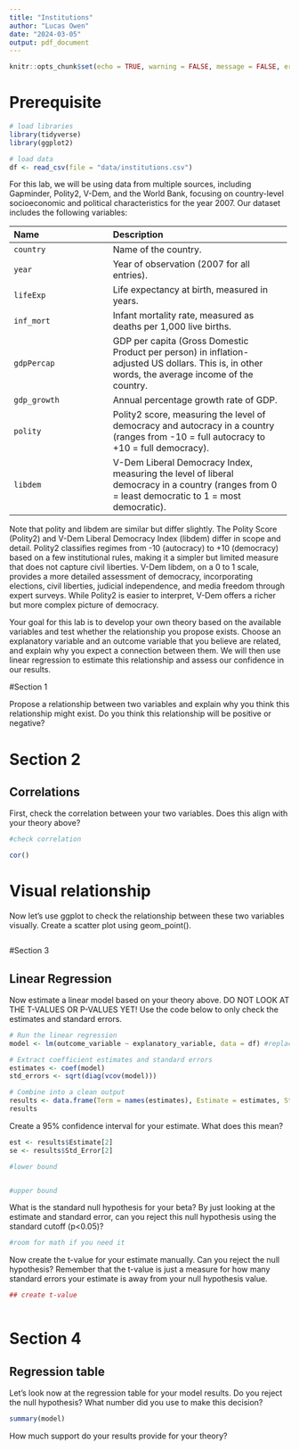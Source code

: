 ```yaml
---
title: "Institutions"
author: "Lucas Owen"
date: "2024-03-05"
output: pdf_document
---
```


```r
knitr::opts_chunk$set(echo = TRUE, warning = FALSE, message = FALSE, error = FALSE)
```

# Prerequisite
```r

# load libraries
library(tidyverse)
library(ggplot2)

# load data
df <- read_csv(file = "data/institutions.csv")
```


For this lab, we will be using data from multiple sources, including Gapminder, Polity2, V-Dem, and the World Bank, focusing on country-level socioeconomic and political characteristics for the year 2007. Our dataset includes the following variables:

 -------------------------------- ----------------------------------------------------------
 Name                             Description
 -------------------------------- ----------------------------------------------------------
 `country`                        Name of the country.
 
 `year`                           Year of observation (2007 for all entries).
 
 `lifeExp`                        Life expectancy at birth, measured in years.
 
 `inf_mort`                       Infant mortality rate, measured as deaths per 1,000 live births.
 
 `gdpPercap`                      GDP per capita (Gross Domestic Product per person) in inflation-adjusted US dollars. This is, in other words, the average income of the country.
 
 `gdp_growth`                     Annual percentage growth rate of GDP.
 
 `polity`                         Polity2 score, measuring the level of democracy and autocracy in a country 
                                  (ranges from -10 = full autocracy to +10 = full democracy).
 
 `libdem`                         V-Dem Liberal Democracy Index, measuring the level of liberal democracy in a country 
                                  (ranges from 0 = least democratic to 1 = most democratic).
 
 -------------------------------------------------------------------------------------------

Note that polity and libdem are similar but differ slightly. The Polity Score (Polity2) and V-Dem Liberal Democracy Index (libdem) differ in scope and detail. Polity2 classifies regimes from -10 (autocracy) to +10 (democracy) based on a few institutional rules, making it a simpler but limited measure that does not capture civil liberties. V-Dem libdem, on a 0 to 1 scale, provides a more detailed assessment of democracy, incorporating elections, civil liberties, judicial independence, and media freedom through expert surveys. While Polity2 is easier to interpret, V-Dem offers a richer but more complex picture of democracy.


Your goal for this lab is to develop your own theory based on the available variables and test whether the relationship you propose exists. Choose an explanatory variable and an outcome variable that you believe are related, and explain why you expect a connection between them. We will then use linear regression to estimate this relationship and assess our confidence in our results.


#Section 1

Propose a relationship between two variables and explain why you think this relationship might exist. Do you think this relationship will be positive or negative?


# Section 2

## Correlations

First, check the correlation between your two variables. Does this align with your theory above?

```r

#check correlation

cor()

```

# Visual relationship

Now let's use ggplot to check the relationship between these two variables visually. Create a scatter plot using geom_point().

```r



```


#Section 3

## Linear Regression

Now estimate a linear model based on your theory above. DO NOT LOOK AT THE T-VALUES OR P-VALUES YET! Use the code below to only check the estimates and standard errors.

```r

# Run the linear regression
model <- lm(outcome_variable ~ explanatory_variable, data = df) #replace with your variables

# Extract coefficient estimates and standard errors
estimates <- coef(model)
std_errors <- sqrt(diag(vcov(model)))

# Combine into a clean output
results <- data.frame(Term = names(estimates), Estimate = estimates, Std_Error = std_errors)
results

```


Create a 95% confidence interval for your estimate. What does this mean?

```r

est <- results$Estimate[2]
se <- results$Std_Error[2]

#lower bound


#upper bound


```


What is the standard null hypothesis for your beta? By just looking at the estimate and standard error, can you reject this null hypothesis using the standard cutoff (p<0.05)?

```r
#room for math if you need it


```


Now create the t-value for your estimate manually. Can you reject the null hypothesis? Remember that the t-value is just a measure for how many standard errors your estimate is away from your null hypothesis value.

```r

## create t-value



```


# Section 4

## Regression table

Let's look now at the regression table for your model results. Do you reject the null hypothesis? What number did you use to make this decision?

```r

summary(model)

```


How much support do your results provide for your theory?




